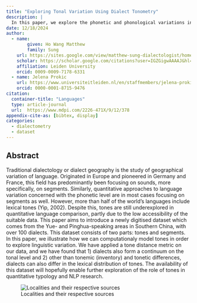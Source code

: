 ```yaml
---
title: "Exploring Tonal Variation Using Dialect Tonometry"
description: | 
  In this paper, we explore the phonetic and phonological variations in Yue, a lesser-studied tonal language spoken by around 80 million people in Southern China. Using a newly devised tone representation (modified Onset–Contour–Offset) combined with the Levenshtein distance, we explore the patterns of dialectal variation on the tonal level, as well as to what extent tonal variation correlates with segmental variation. Our results show that tones behave rather differently from segments, and thus, we illustrate that studying lesser-studied and tonal languages can contribute immensely to the study of dialect variation in general.
date: 12/18/2024
author:
  - name: 
        given: Ho Wang Matthew
        family: Sung
    url: https://sites.google.com/view/matthew-sung-dialectologist/home
    scholar: https://scholar.google.com/citations?user=IGZGigwAAAAJ&hl=en
    affiliation: Leiden University
    orcid: 0009-0009-7178-6331
  - name: Jelena Prokic
    url: https://www.universiteitleiden.nl/en/staffmembers/jelena-prokic
    orcid: 0000-0001-8715-9476
citation:
  container-title: "Languages"
  type: article-journal
  url:  https://www.mdpi.com/2226-471X/9/12/378
appendix-cite-as: [bibtex, display]
categories:
  - dialectometry
  - dataset
---
```


## Abstract

Traditional dialectology or dialect geography is the study of geographical variation of language. Originated in Europe and pioneered in Germany and France, this field has predominantly been focusing on sounds, more specifically, on segments. Similarly, quantitative approaches to language variation concerned with the phonetic level are in most cases focusing on segments as well. However, more than half of the world’s languages include lexical tones (Yip, 2002). Despite this, tones are still underexplored in quantitative language comparison, partly due to the low accessibility of the suitable data. This paper aims to introduce a newly digitised dataset which comes from the Yue- and Pinghua-speaking areas in Southern China, with over 100 dialects. This dataset consists of two parts: tones and segments. In this paper, we illustrate how we can computationaly model tones in order to explore linguistic variation. We have applied a tone distance metric on our data, and we have found that 1) dialects also form a continuum on the tonal level and 2) other than tonemic (inventory) and tonetic differences, dialects can also differ in the lexical distribution of tones. The availability of this dataset will hopefully enable further exploration of the role of tones in quantitative typology and NLP research.

![Localities and their respective sources](../../img/dialect_tonometry.jpg)
